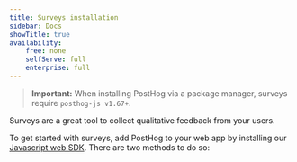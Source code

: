 ```yaml
---
title: Surveys installation
sidebar: Docs
showTitle: true
availability:
    free: none
    selfServe: full
    enterprise: full
---
```


> **Important:** When installing PostHog via a package manager, surveys require `posthog-js v1.67+`.

Surveys are a great tool to collect qualitative feedback from your users.

To get started with surveys, add PostHog to your web app by installing our [Javascript web SDK](/docs/libraries/js). There are two methods to do so:


<WebInstall />